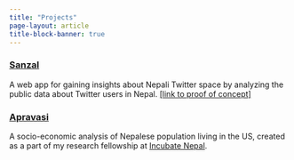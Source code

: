 ```yaml
---
title: "Projects"
page-layout: article
title-block-banner: true
---
```


### <a href="https://sanzal.com" target="_blank">Sanzal</a>

A web app for gaining insights about Nepali Twitter space by analyzing the public data about Twitter users in Nepal. <a href="https://nbviewer.org/github/ayushrajdahal/NepaliTwitterSentimentAnalysis/blob/master/Sentiment%20Analysis.ipynb" target="_blank">[link to proof of concept]</a>

### <a href="https://fb.watch/gh7RGsXom_/" target="_blank">Apravasi</a>

A socio-economic analysis of Nepalese population living in the US, created as a part of my research fellowship at <a href="https://www.incubatenepal.com/" target="_blank">Incubate Nepal</a>.
